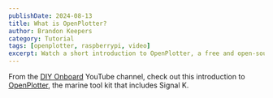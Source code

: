 ```yaml
---
publishDate: 2024-08-13
title: What is OpenPlotter?
author: Brandon Keepers
category: Tutorial
tags: [openplotter, raspberrypi, video]
excerpt: Watch a short introduction to OpenPlotter, a free and open-source marine toolkit that runs on Raspberry Pi.
---
```


From the [DIY Onboard](https://www.youtube.com/watch?v=OsSADPUZVI0) YouTube channel, check out this introduction to [OpenPlotter](https://openmarine.net/openplotter), the marine tool kit that includes Signal K.

<YouTube videoId="OsSADPUZVI0" />

